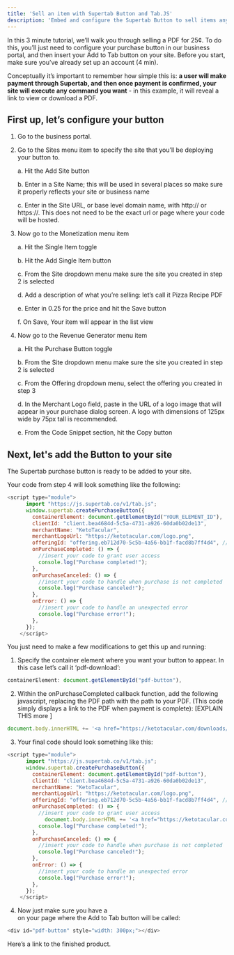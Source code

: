 ```yaml
---
title: 'Sell an item with Supertab Button and Tab.JS'
description: 'Embed and configure the Supertab Button to sell items anywhere online.'
---
```


In this 3 minute tutorial, we’ll walk you through selling a PDF for 25¢. To do this, you’ll just need to configure your purchase button in our business portal, and then insert your Add to Tab button on your site. Before you start, make sure you’ve already set up an account (4 min). 

Conceptually it’s important to remember how simple this is: **a user will make payment through Supertab, and then once payment is confirmed, your site will execute any command you want** - in this example, it will reveal a link to view or download a PDF. 

## First up, let’s configure your button 
1. Go to the business portal. 
2. Go to the Sites menu item to specify the site that you’ll be deploying your button to. 
    
    a. Hit the Add Site button 
    
    b. Enter in a Site Name; this will be used in several places so make sure it properly reflects your site or business name 
    
    c. Enter in the Site URL, or base level domain name, with http:// or https://. This does not need to be the exact url or page where your code will be hosted. 
3. Now go to the Monetization menu item 
    
    a. Hit the Single Item toggle 
    
    b. Hit the Add Single Item button 
    
    c. From the Site dropdown menu make sure the site you created in step 2 is selected
    
    d. Add a description of what you’re selling: let’s call it Pizza Recipe PDF
    
    e. Enter in 0.25 for the price and hit the Save button 
    
    f. On Save, Your item will appear in the list view 
4. Now go to the Revenue Generator menu item

    a. Hit the Purchase Button toggle 
    
    b. From the Site dropdown menu make sure the site you created in step 2 is selected
    
    c. From the Offering dropdown menu, select the offering you created in step 3 
    
    d. In the Merchant Logo field, paste in the URL of a logo image that will appear in your purchase dialog screen. A logo with dimensions of 125px wide by 75px tall is recommended. 
    
    e. From the Code Snippet section, hit the Copy button 

## Next, let's add the Button to your site

The Supertab purchase button is ready to be added to your site. 

Your code from step 4 will look something like the following:

```javascript
<script type="module">
      import "https://js.supertab.co/v1/tab.js";
      window.supertab.createPurchaseButton({
        containerElement: document.getElementById("YOUR_ELEMENT_ID"),
        clientId: "client.bea4684d-5c5a-4731-a926-60da0b02de13",
        merchantName: "KetoTacular",
        merchantLogoUrl: "https://ketotacular.com/logo.png",
        offeringId: "offering.eb712d70-5c5b-4a56-bb1f-facd8b7ff4d4", // optional
        onPurchaseCompleted: () => {
          //insert your code to grant user access
          console.log("Purchase completed!");
        },
        onPurchaseCanceled: () => {
          //insert your code to handle when purchase is not completed
          console.log("Purchase canceled!");
        },
        onError: () => {
          //insert your code to handle an unexpected error
          console.log("Purchase error!");
        },
      });
    </script>
```

You just need to make a few modifications to get this up and running:

1. Specify the container element where you want your button to appear. In this case let’s call it ‘pdf-download’: 

```javascript
containerElement: document.getElementById("pdf-button"),
```

2. Within the onPurchaseCompleted callback function, add the following javascript, replacing the PDF path with the path to your PDF. (This code simply displays a link to the PDF when payment is complete): [EXPLAIN THIS more ] 

```javascript
document.body.innerHTML += '<a href="https://ketotacular.com/downloads/pizza_recipe.pdf">View the PDF</a>'; 
```

3. Your final code should look something like this: 

```javascript
<script type="module">
      import "https://js.supertab.co/v1/tab.js";
      window.supertab.createPurchaseButton({
        containerElement: document.getElementById("pdf-button"),
        clientId: "client.bea4684d-5c5a-4731-a926-60da0b02de13",
        merchantName: "KetoTacular",
        merchantLogoUrl: "https://ketotacular.com/logo.png",
        offeringId: "offering.eb712d70-5c5b-4a56-bb1f-facd8b7ff4d4", // optional
        onPurchaseCompleted: () => {
          //insert your code to grant user access 
            document.body.innerHTML += '<a href="https://ketotacular.com/downloads/pizza_recipe.pdf">View the PDF</a>'; 
          console.log("Purchase completed!");
        },
        onPurchaseCanceled: () => {
          //insert your code to handle when purchase is not completed 
          console.log("Purchase canceled!"); 
        },
        onError: () => {
          //insert your code to handle an unexpected error
          console.log("Purchase error!");
        },
      });
    </script> 
```

4. Now just make sure you have a <div> on your page where the Add to Tab button will be called: 

```javascript
<div id="pdf-button" style="width: 300px;"></div>
```

Here’s a link to the finished product. 
